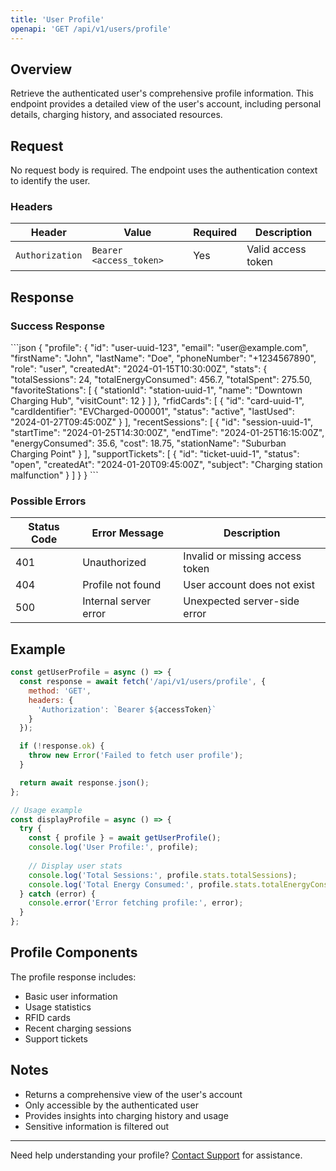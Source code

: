 ```yaml
---
title: 'User Profile'
openapi: 'GET /api/v1/users/profile'
---
```


## Overview

Retrieve the authenticated user's comprehensive profile information. This endpoint provides a detailed view of the user's account, including personal details, charging history, and associated resources.

## Request

No request body is required. The endpoint uses the authentication context to identify the user.

### Headers

| Header | Value | Required | Description |
|--------|-------|----------|-------------|
| `Authorization` | `Bearer <access_token>` | Yes | Valid access token |

## Response

### Success Response

<ResponseExample>
```json
{
  "profile": {
    "id": "user-uuid-123",
    "email": "user@example.com",
    "firstName": "John",
    "lastName": "Doe",
    "phoneNumber": "+1234567890",
    "role": "user",
    "createdAt": "2024-01-15T10:30:00Z",
    "stats": {
      "totalSessions": 24,
      "totalEnergyConsumed": 456.7,
      "totalSpent": 275.50,
      "favoriteStations": [
        {
          "stationId": "station-uuid-1",
          "name": "Downtown Charging Hub",
          "visitCount": 12
        }
      ]
    },
    "rfidCards": [
      {
        "id": "card-uuid-1",
        "cardIdentifier": "EVCharged-000001",
        "status": "active",
        "lastUsed": "2024-01-27T09:45:00Z"
      }
    ],
    "recentSessions": [
      {
        "id": "session-uuid-1",
        "startTime": "2024-01-25T14:30:00Z",
        "endTime": "2024-01-25T16:15:00Z",
        "energyConsumed": 35.6,
        "cost": 18.75,
        "stationName": "Suburban Charging Point"
      }
    ],
    "supportTickets": [
      {
        "id": "ticket-uuid-1",
        "status": "open",
        "createdAt": "2024-01-20T09:45:00Z",
        "subject": "Charging station malfunction"
      }
    ]
  }
}
```
</ResponseExample>

### Possible Errors

| Status Code | Error Message | Description |
|------------|--------------|-------------|
| 401 | Unauthorized | Invalid or missing access token |
| 404 | Profile not found | User account does not exist |
| 500 | Internal server error | Unexpected server-side error |

## Example

```javascript
const getUserProfile = async () => {
  const response = await fetch('/api/v1/users/profile', {
    method: 'GET',
    headers: {
      'Authorization': `Bearer ${accessToken}`
    }
  });

  if (!response.ok) {
    throw new Error('Failed to fetch user profile');
  }

  return await response.json();
};

// Usage example
const displayProfile = async () => {
  try {
    const { profile } = await getUserProfile();
    console.log('User Profile:', profile);
    
    // Display user stats
    console.log('Total Sessions:', profile.stats.totalSessions);
    console.log('Total Energy Consumed:', profile.stats.totalEnergyConsumed);
  } catch (error) {
    console.error('Error fetching profile:', error);
  }
};
```

## Profile Components

The profile response includes:
- Basic user information
- Usage statistics
- RFID cards
- Recent charging sessions
- Support tickets

## Notes

- Returns a comprehensive view of the user's account
- Only accessible by the authenticated user
- Provides insights into charging history and usage
- Sensitive information is filtered out

---

Need help understanding your profile? [Contact Support](/support) for assistance.